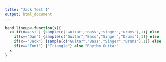 ```yaml
---
title: "Jack Test 1"
output: html_document
---
```


```r
band_lineup<-function(x){
  x<-if(x=="Si") {sample(c("Guitar","Bass","Singer","Drums"),1)} else 
    if(x=="Dan") {sample(c("Guitar","Bass","Singer","Drums"),1)} else
    if(x=="Jack") {sample(c("Guitar","Bass","Singer","Drums"),1)} else
    if(x=="Toni") {"Triangle"} else "Rhythm Guitar"
  x
}
```